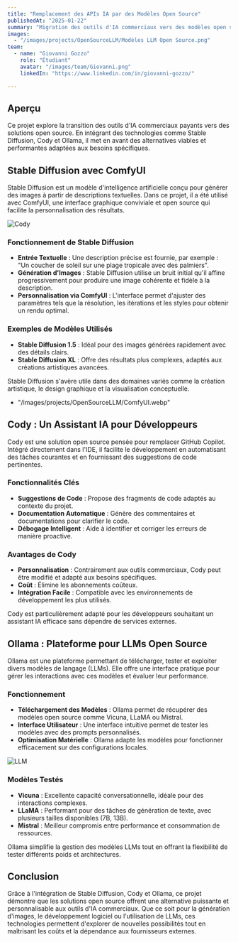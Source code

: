 ```yaml
---
title: "Remplacement des APIs IA par des Modèles Open Source"
publishedAt: "2025-01-22"
summary: "Migration des outils d'IA commerciaux vers des modèles open source, incluant l'évaluation et l'intégration de plusieurs outils tels que Stable Diffusion, Cody et Ollama."
images:
  - "/images/projects/OpenSourceLLM/Modèles LLM Open Source.png"
team:
  - name: "Giovanni Gozzo"
    role: "Étudiant"
    avatar: "/images/team/Giovanni.png"
    linkedIn: "https://www.linkedin.com/in/giovanni-gozzo/"

---
```


## Aperçu

Ce projet explore la transition des outils d'IA commerciaux payants vers des solutions open source. En intégrant des technologies comme Stable Diffusion, Cody et Ollama, il met en avant des alternatives viables et performantes adaptées aux besoins spécifiques.

## Stable Diffusion avec ComfyUI

Stable Diffusion est un modèle d'intelligence artificielle conçu pour générer des images à partir de descriptions textuelles. Dans ce projet, il a été utilisé avec ComfyUI, une interface graphique conviviale et open source qui facilite la personnalisation des résultats.

![Cody](/images/projects/OpenSourceLLM/ComfyUI.webp)


### Fonctionnement de Stable Diffusion

- **Entrée Textuelle** : Une description précise est fournie, par exemple : "Un coucher de soleil sur une plage tropicale avec des palmiers".
- **Génération d'Images** : Stable Diffusion utilise un bruit initial qu'il affine progressivement pour produire une image cohérente et fidèle à la description.
- **Personnalisation via ComfyUI** : L'interface permet d'ajuster des paramètres tels que la résolution, les itérations et les styles pour obtenir un rendu optimal.

### Exemples de Modèles Utilisés

- **Stable Diffusion 1.5** : Idéal pour des images générées rapidement avec des détails clairs.
- **Stable Diffusion XL** : Offre des résultats plus complexes, adaptés aux créations artistiques avancées.

Stable Diffusion s'avère utile dans des domaines variés comme la création artistique, le design graphique et la visualisation conceptuelle.
  - "/images/projects/OpenSourceLLM/ComfyUI.webp"


## Cody : Un Assistant IA pour Développeurs

Cody est une solution open source pensée pour remplacer GitHub Copilot. Intégré directement dans l'IDE, il facilite le développement en automatisant des tâches courantes et en fournissant des suggestions de code pertinentes.

### Fonctionnalités Clés

- **Suggestions de Code** : Propose des fragments de code adaptés au contexte du projet.
- **Documentation Automatique** : Génère des commentaires et documentations pour clarifier le code.
- **Débogage Intelligent** : Aide à identifier et corriger les erreurs de manière proactive.

### Avantages de Cody

- **Personnalisation** : Contrairement aux outils commerciaux, Cody peut être modifié et adapté aux besoins spécifiques.
- **Coût** : Élimine les abonnements coûteux.
- **Intégration Facile** : Compatible avec les environnements de développement les plus utilisés.

Cody est particulièrement adapté pour les développeurs souhaitant un assistant IA efficace sans dépendre de services externes.

## Ollama : Plateforme pour LLMs Open Source

Ollama est une plateforme permettant de télécharger, tester et exploiter divers modèles de langage (LLMs). Elle offre une interface pratique pour gérer les interactions avec ces modèles et évaluer leur performance.

### Fonctionnement

- **Téléchargement des Modèles** : Ollama permet de récupérer des modèles open source comme Vicuna, LLaMA ou Mistral.
- **Interface Utilisateur** : Une interface intuitive permet de tester les modèles avec des prompts personnalisés.
- **Optimisation Matérielle** : Ollama adapte les modèles pour fonctionner efficacement sur des configurations locales.

![LLM](/images/projects/OpenSourceLLM/Webui.png)

### Modèles Testés

- **Vicuna** : Excellente capacité conversationnelle, idéale pour des interactions complexes.
- **LLaMA** : Performant pour des tâches de génération de texte, avec plusieurs tailles disponibles (7B, 13B).
- **Mistral** : Meilleur compromis entre performance et consommation de ressources.

Ollama simplifie la gestion des modèles LLMs tout en offrant la flexibilité de tester différents poids et architectures.

## Conclusion

Grâce à l'intégration de Stable Diffusion, Cody et Ollama, ce projet démontre que les solutions open source offrent une alternative puissante et personnalisable aux outils d'IA commerciaux. Que ce soit pour la génération d'images, le développement logiciel ou l'utilisation de LLMs, ces technologies permettent d'explorer de nouvelles possibilités tout en maîtrisant les coûts et la dépendance aux fournisseurs externes.
